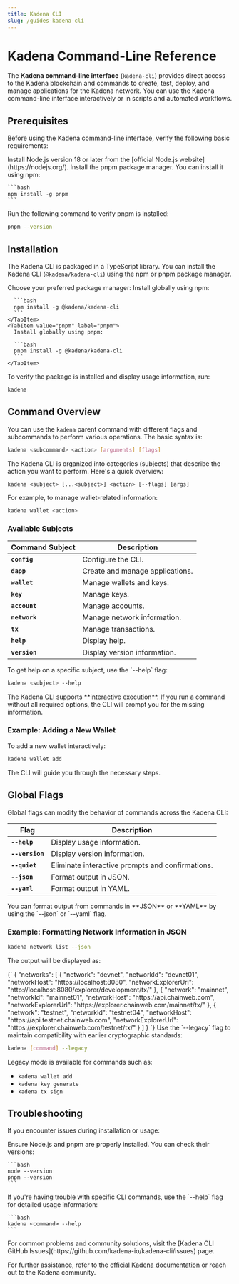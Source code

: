```yaml
---
title: Kadena CLI
slug: /guides-kadena-cli
---
```



# Kadena Command-Line Reference

The **Kadena command-line interface** (`kadena-cli`) provides direct access to the Kadena blockchain and commands to create, test, deploy, and manage applications for the Kadena network. You can use the Kadena command-line interface interactively or in scripts and automated workflows.

## Prerequisites

Before using the Kadena command-line interface, verify the following basic requirements:

<Tabs>
  <TabItem value="node" label="Node.js" default>
    Install Node.js version 18 or later from the [official Node.js website](https://nodejs.org/).
  </TabItem>
  <TabItem value="pnpm" label="pnpm">
    Install the pnpm package manager. You can install it using npm:

    ```bash
    npm install -g pnpm
    ```
  </TabItem>
</Tabs>

<Step stepNumber="1" title="Verify pnpm Installation">
  Run the following command to verify pnpm is installed:

  ```bash
  pnpm --version
  ```
</Step>

## Installation

The Kadena CLI is packaged in a TypeScript library. You can install the Kadena CLI (`@kadena/kadena-cli`) using the npm or pnpm package manager.

<Step stepNumber="2" title="Install Kadena CLI">
  Choose your preferred package manager:

  <Tabs>
    <TabItem value="npm" label="npm" default>
      Install globally using npm:

      ```bash
      npm install -g @kadena/kadena-cli
      ```
    </TabItem>
    <TabItem value="pnpm" label="pnpm">
      Install globally using pnpm:

      ```bash
      pnpm install -g @kadena/kadena-cli
      ```
    </TabItem>
  </Tabs>
</Step>

<Step stepNumber="3" title="Verify Installation">
  To verify the package is installed and display usage information, run:

  ```bash
  kadena
  ```
</Step>

## Command Overview

You can use the `kadena` parent command with different flags and subcommands to perform various operations. The basic syntax is:

```bash
kadena <subcommand> <action> [arguments] [flags]
```

<Tabs>
  <TabItem value="Overview" label="Overview" default className={styles.customTabItem}>

The Kadena CLI is organized into categories (subjects) that describe the action you want to perform. Here's a quick overview:

```plaintext
kadena <subject> [...<subject>] <action> [--flags] [args]
```

For example, to manage wallet-related information:

```bash
kadena wallet <action>
```

  </TabItem>

  <TabItem value="Subjects" label="Available Subjects" className={styles.customTabItem}>

### Available Subjects

| Command Subject | Description |
|-----------------|-------------|
| **`config`**        | Configure the CLI. |
| **`dapp`**          | Create and manage applications. |
| **`wallet`**        | Manage wallets and keys. |
| **`key`**           | Manage keys. |
| **`account`**       | Manage accounts. |
| **`network`**       | Manage network information. |
| **`tx`**            | Manage transactions. |
| **`help`**          | Display help. |
| **`version`**       | Display version information. |

  </TabItem>
</Tabs>

<Step stepNumber="4" title="Get Command-Specific Help">
  To get help on a specific subject, use the `--help` flag:

  ```bash
  kadena <subject> --help
  ```
</Step>

<Step stepNumber="5" title="Use Interactive Execution">
  The Kadena CLI supports **interactive execution**. If you run a command without all required options, the CLI will prompt you for the missing information.

  ### Example: Adding a New Wallet

  To add a new wallet interactively:

  ```bash
  kadena wallet add
  ```

  The CLI will guide you through the necessary steps.
</Step>

## Global Flags

Global flags can modify the behavior of commands across the Kadena CLI:

| Flag        | Description                                                      |
|-------------|------------------------------------------------------------------|
| **`--help`**  | Display usage information.                                      |
| **`--version`** | Display version information.                                 |
| **`--quiet`**   | Eliminate interactive prompts and confirmations.             |
| **`--json`**    | Format output in JSON.                                       |
| **`--yaml`**    | Format output in YAML.                                       |

<Step stepNumber="6" title="Use JSON or YAML Output">
  You can format output from commands in **JSON** or **YAML** by using the `--json` or `--yaml` flag.

  ### Example: Formatting Network Information in JSON

  ```bash
  kadena network list --json
  ```

  The output will be displayed as:

  <CodeBlock language="json">
  {`
  {
    "networks": [
      {
        "network": "devnet",
        "networkId": "devnet01",
        "networkHost": "https://localhost:8080",
        "networkExplorerUrl": "http://localhost:8080/explorer/development/tx/"
      },
      {
        "network": "mainnet",
        "networkId": "mainnet01",
        "networkHost": "https://api.chainweb.com",
        "networkExplorerUrl": "https://explorer.chainweb.com/mainnet/tx/"
      },
      {
        "network": "testnet",
        "networkId": "testnet04",
        "networkHost": "https://api.testnet.chainweb.com",
        "networkExplorerUrl": "https://explorer.chainweb.com/testnet/tx/"
      }
    ]
  }
  `}
  </CodeBlock>
</Step>

<Step stepNumber="7" title="Use Legacy Mode">
  Use the `--legacy` flag to maintain compatibility with earlier cryptographic standards:

  ```bash
  kadena [command] --legacy
  ```

  Legacy mode is available for commands such as:

  - `kadena wallet add`
  - `kadena key generate`
  - `kadena tx sign`
</Step>

## Troubleshooting

If you encounter issues during installation or usage:

<Tabs>
  <TabItem value="dependencies" label="Check Dependencies" default>
    Ensure Node.js and pnpm are properly installed. You can check their versions:
    
    ```bash
    node --version
    pnpm --version
    ```
  </TabItem>
  <TabItem value="cli" label="CLI Issues">
    If you're having trouble with specific CLI commands, use the `--help` flag for detailed usage information:

    ```bash
    kadena <command> --help
    ```
  </TabItem>
  <TabItem value="github" label="Consult GitHub Issues">
    For common problems and community solutions, visit the [Kadena CLI GitHub Issues](https://github.com/kadena-io/kadena-cli/issues) page.
  </TabItem>
</Tabs>

For further assistance, refer to the [official Kadena documentation](https://docs.kadena.io/) or reach out to the Kadena community.